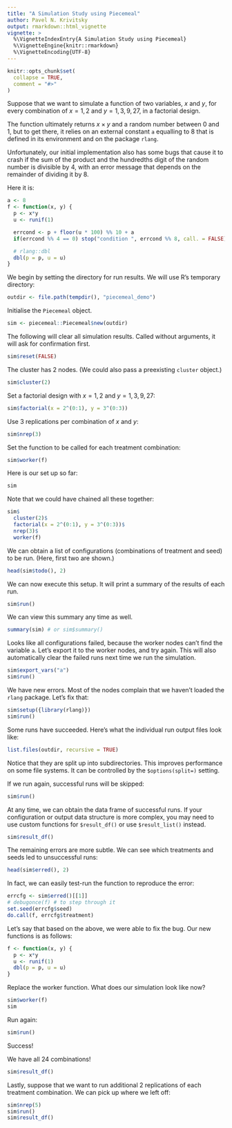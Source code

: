 ```yaml
---
title: "A Simulation Study using Piecemeal"
author: Pavel N. Krivitsky
output: rmarkdown::html_vignette
vignette: >
  %\VignetteIndexEntry{A Simulation Study using Piecemeal}
  %\VignetteEngine{knitr::rmarkdown}
  %\VignetteEncoding{UTF-8}
---
```


```r
knitr::opts_chunk$set(
  collapse = TRUE,
  comment = "#>"
)
```

Suppose that we want to simulate a function of two variables, $x$ and
$y$, for every combination of $x = 1, 2$ and $y = 1, 3, 9, 27$, in a
factorial design.

The function ultimately returns $x\times y$ and a random number
between 0 and 1, but to get there, it relies on an external constant
`a` equalling to 8 that is defined in its environment and on the
package `rlang`.

Unfortunately, our initial implementation also has some bugs that
cause it to crash if the sum of the product and the hundredths digit
of the random number is divisible by 4, with an error message that
depends on the remainder of dividing it by 8.

Here it is:
```r
a <- 8
f <- function(x, y) {
  p <- x*y
  u <- runif(1)

  errcond <- p + floor(u * 100) %% 10 + a
  if(errcond %% 4 == 0) stop("condition ", errcond %% 8, call. = FALSE)

  # rlang::dbl
  dbl(p = p, u = u)
}
```

We begin by setting the directory for run results. We will use R's temporary directory:
```r
outdir <- file.path(tempdir(), "piecemeal_demo")
```

Initialise the `Piecemeal` object.
```r
sim <- piecemeal::Piecemeal$new(outdir)
```

The following will clear all simulation results. Called without arguments, it will ask for confirmation first.
```r
sim$reset(FALSE)
```

The cluster has 2 nodes. (We could also pass a preexisting `cluster` object.)
```r
sim$cluster(2)
```
Set a factorial design with $x = 1, 2$ and $y = 1, 3, 9, 27$:
```r
sim$factorial(x = 2^(0:1), y = 3^(0:3))
```
Use 3 replications per combination of $x$ and $y$:
```r
sim$nrep(3)
```
Set the function to be called for each treatment combination:
```r
sim$worker(f)
```

Here is our set up so far:
```r
sim
```

Note that we could have chained all these together:
```r
sim$
  cluster(2)$
  factorial(x = 2^(0:1), y = 3^(0:3))$
  nrep(3)$
  worker(f)
```

We can obtain a list of configurations (combinations of treatment and seed) to be run. (Here, first two are shown.)
```r
head(sim$todo(), 2)
```

We can now execute this setup. It will print a summary of the results of each run.
```r
sim$run()
```

We can view this summary any time as well.
```r
summary(sim) # or sim$summary()
```

Looks like all configurations failed, because the worker nodes can't
find the variable `a`. Let's export it to the worker nodes, and try
again. This will also automatically clear the failed runs next time we
run the simulation.
```r
sim$export_vars("a")
sim$run()
```

We have new errors. Most of the nodes complain that we haven't
loaded the `rlang` package. Let's fix that:
```r
sim$setup({library(rlang)})
sim$run()
```

Some runs have succeeded. Here's what the individual run output files look like:
```r
list.files(outdir, recursive = TRUE)
```

Notice that they are split up into subdirectories. This improves
performance on some file systems. It can be controlled by the
`$options(split=)` setting.

If we run again, successful runs will be skipped:
```r
sim$run()
```

At any time, we can obtain the data frame of successful runs. If your
configuration or output data structure is more complex, you may need
to use custom functions for `$result_df()` or use `$result_list()` instead.
```r
sim$result_df()
```

The remaining errors are more subtle. We can see which treatments and
seeds led to unsuccessful runs:
```r
head(sim$erred(), 2)
```

In fact, we can easily test-run the function to reproduce the error:
```r
errcfg <- sim$erred()[[1]]
# debugonce(f) # to step through it
set.seed(errcfg$seed)
do.call(f, errcfg$treatment)
```

Let's say that based on the above, we were able to fix the bug. Our new functions is as follows:
```r
f <- function(x, y) {
  p <- x*y
  u <- runif(1)
  dbl(p = p, u = u)
}
```

Replace the worker function. What does our simulation look like now?
```r
sim$worker(f)
sim
```

Run again:
```r
sim$run()
```
Success!

We have all 24 combinations!
```r
sim$result_df()
```

Lastly, suppose that we want to run additional 2 replications of
each treatment combination. We can pick up where we left off:
```r
sim$nrep(5)
sim$run()
sim$result_df()
```
